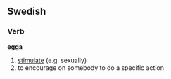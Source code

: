 ==Swedish==
===Verb===
'''egga'''

# [[stimulate]] (e.g. sexually)
# to encourage on somebody to do a specific action